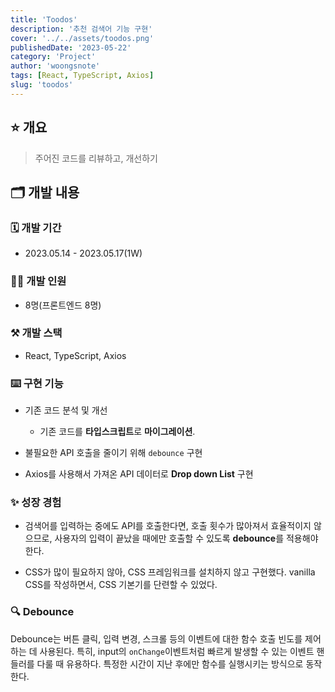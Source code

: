 ```yaml
---
title: 'Toodos'
description: '추천 검색어 기능 구현'
cover: '../../assets/toodos.png'
publishedDate: '2023-05-22'
category: 'Project'
author: 'woongsnote'
tags: [React, TypeScript, Axios]
slug: 'toodos'
---
```


## ⭐ 개요

> 주어진 코드를 리뷰하고, 개선하기

## 🗂️ 개발 내용

### 🗓️ 개발 기간

- 2023.05.14 - 2023.05.17(1W)

### 🧑‍💻 개발 인원

- 8명(프론트엔드 8명)

### ⚒️ 개발 스택

- React, TypeScript, Axios

### ⌨️ 구현 기능

- 기존 코드 분석 및 개선

  - 기존 코드를 **타입스크립트**로 **마이그레이션**.

- 불필요한 API 호출을 줄이기 위해 `debounce` 구현
- Axios를 사용해서 가져온 API 데이터로 **Drop down List** 구현

### ✨ 성장 경험

- 검색어를 입력하는 중에도 API를 호출한다면, 호출 횟수가 많아져서 효율적이지 않으므로, 사용자의 입력이 끝났을 때에만 호출할 수 있도록 **debounce**를 적용해야 한다.

- CSS가 많이 필요하지 않아, CSS 프레임워크를 설치하지 않고 구현했다. vanilla CSS를 작성하면서, CSS 기본기를 단련할 수 있었다.

### 🔍 Debounce

Debounce는 버튼 클릭, 입력 변경, 스크롤 등의 이벤트에 대한 함수 호출 빈도를 제어하는 데 사용된다.
특히, input의 `onChange`이벤트처럼 빠르게 발생할 수 있는 이벤트 핸들러를 다룰 때 유용하다.
특정한 시간이 지난 후에만 함수를 실행시키는 방식으로 동작한다.
